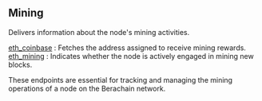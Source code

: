 
## Mining

Delivers information about the node's mining activities.

[eth_coinbase](/berachain-api/mining/eth_coinbase) : Fetches the address assigned to receive mining rewards. \
[eth_mining](/berachain-api/mining/eth_mining) : Indicates whether the node is actively engaged in mining new blocks.

These endpoints are essential for tracking and managing the mining operations of a node on the Berachain network.

<Space h={16} />
<GetStarted />